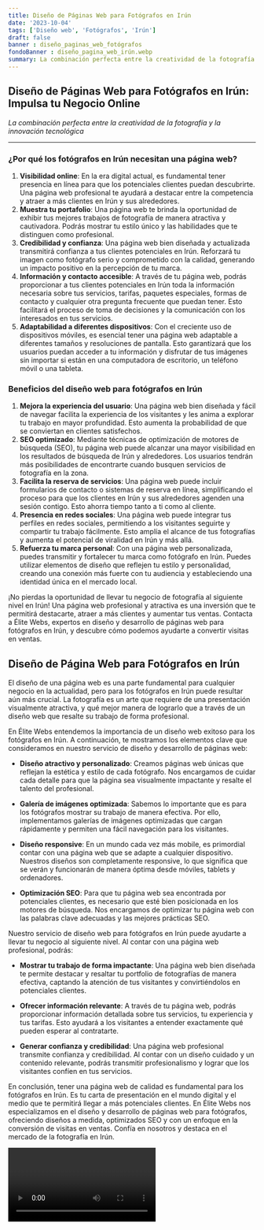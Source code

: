 ```yaml
---
title: Diseño de Páginas Web para Fotógrafos en Irún
date: '2023-10-04'
tags: ['Diseño web', 'Fotógrafos', 'Irún']
draft: false
banner : diseño_paginas_web_fotógrafos
fondoBanner : diseño_pagina_web_irún.webp
summary: La combinación perfecta entre la creatividad de la fotografía y la innovación tecnológica
---
```


## **Diseño de Páginas Web para Fotógrafos en Irún: Impulsa tu Negocio Online**

*La combinación perfecta entre la creatividad de la fotografía y la innovación tecnológica*

---

### ¿Por qué los fotógrafos en Irún necesitan una página web?

1. **Visibilidad online**: En la era digital actual, es fundamental tener presencia en línea para que los potenciales clientes puedan descubrirte. Una página web profesional te ayudará a destacar entre la competencia y atraer a más clientes en Irún y sus alrededores.
2. **Muestra tu portafolio**: Una página web te brinda la oportunidad de exhibir tus mejores trabajos de fotografía de manera atractiva y cautivadora. Podrás mostrar tu estilo único y las habilidades que te distinguen como profesional.
3. **Credibilidad y confianza**: Una página web bien diseñada y actualizada transmitirá confianza a tus clientes potenciales en Irún. Reforzará tu imagen como fotógrafo serio y comprometido con la calidad, generando un impacto positivo en la percepción de tu marca.
4. **Información y contacto accesible**: A través de tu página web, podrás proporcionar a tus clientes potenciales en Irún toda la información necesaria sobre tus servicios, tarifas, paquetes especiales, formas de contacto y cualquier otra pregunta frecuente que puedan tener. Esto facilitará el proceso de toma de decisiones y la comunicación con los interesados en tus servicios.
5. **Adaptabilidad a diferentes dispositivos**: Con el creciente uso de dispositivos móviles, es esencial tener una página web adaptable a diferentes tamaños y resoluciones de pantalla. Esto garantizará que los usuarios puedan acceder a tu información y disfrutar de tus imágenes sin importar si están en una computadora de escritorio, un teléfono móvil o una tableta.

### Beneficios del diseño web para fotógrafos en Irún

1. **Mejora la experiencia del usuario**: Una página web bien diseñada y fácil de navegar facilita la experiencia de los visitantes y les anima a explorar tu trabajo en mayor profundidad. Esto aumenta la probabilidad de que se conviertan en clientes satisfechos.
2. **SEO optimizado**: Mediante técnicas de optimización de motores de búsqueda (SEO), tu página web puede alcanzar una mayor visibilidad en los resultados de búsqueda de Irún y alrededores. Los usuarios tendrán más posibilidades de encontrarte cuando busquen servicios de fotografía en la zona.
3. **Facilita la reserva de servicios**: Una página web puede incluir formularios de contacto o sistemas de reserva en línea, simplificando el proceso para que los clientes en Irún y sus alrededores agenden una sesión contigo. Esto ahorra tiempo tanto a ti como al cliente.
4. **Presencia en redes sociales**: Una página web puede integrar tus perfiles en redes sociales, permitiendo a los visitantes seguirte y compartir tu trabajo fácilmente. Esto amplía el alcance de tus fotografías y aumenta el potencial de viralidad en Irún y más allá.
5. **Refuerza tu marca personal**: Con una página web personalizada, puedes transmitir y fortalecer tu marca como fotógrafo en Irún. Puedes utilizar elementos de diseño que reflejen tu estilo y personalidad, creando una conexión más fuerte con tu audiencia y estableciendo una identidad única en el mercado local.

¡No pierdas la oportunidad de llevar tu negocio de fotografía al siguiente nivel en Irún! Una página web profesional y atractiva es una inversión que te permitirá destacarte, atraer a más clientes y aumentar tus ventas. Contacta a Élite Webs, expertos en diseño y desarrollo de páginas web para fotógrafos en Irún, y descubre cómo podemos ayudarte a convertir visitas en ventas.

<GifSeo />

<Cta />

## Diseño de Página Web para Fotógrafos en Irún

El diseño de una página web es una parte fundamental para cualquier negocio en la actualidad, pero para los fotógrafos en Irún puede resultar aún más crucial. La fotografía es un arte que requiere de una presentación visualmente atractiva, y qué mejor manera de lograrlo que a través de un diseño web que resalte su trabajo de forma profesional.

En Élite Webs entendemos la importancia de un diseño web exitoso para los fotógrafos en Irún. A continuación, te mostramos los elementos clave que consideramos en nuestro servicio de diseño y desarrollo de páginas web:

- **Diseño atractivo y personalizado**: Creamos páginas web únicas que reflejan la estética y estilo de cada fotógrafo. Nos encargamos de cuidar cada detalle para que la página sea visualmente impactante y resalte el talento del profesional.

- **Galería de imágenes optimizada**: Sabemos lo importante que es para los fotógrafos mostrar su trabajo de manera efectiva. Por ello, implementamos galerías de imágenes optimizadas que cargan rápidamente y permiten una fácil navegación para los visitantes.

- **Diseño responsive**: En un mundo cada vez más mobile, es primordial contar con una página web que se adapte a cualquier dispositivo. Nuestros diseños son completamente responsive, lo que significa que se verán y funcionarán de manera óptima desde móviles, tablets y ordenadores.

- **Optimización SEO**: Para que tu página web sea encontrada por potenciales clientes, es necesario que esté bien posicionada en los motores de búsqueda. Nos encargamos de optimizar tu página web con las palabras clave adecuadas y las mejores prácticas SEO.

Nuestro servicio de diseño web para fotógrafos en Irún puede ayudarte a llevar tu negocio al siguiente nivel. Al contar con una página web profesional, podrás:

- **Mostrar tu trabajo de forma impactante**: Una página web bien diseñada te permite destacar y resaltar tu portfolio de fotografías de manera efectiva, captando la atención de tus visitantes y convirtiéndolos en potenciales clientes.

- **Ofrecer información relevante**: A través de tu página web, podrás proporcionar información detallada sobre tus servicios, tu experiencia y tus tarifas. Esto ayudará a los visitantes a entender exactamente qué pueden esperar al contratarte.

- **Generar confianza y credibilidad**: Una página web profesional transmite confianza y credibilidad. Al contar con un diseño cuidado y un contenido relevante, podrás transmitir profesionalismo y lograr que los visitantes confíen en tus servicios.

En conclusión, tener una página web de calidad es fundamental para los fotógrafos en Irún. Es tu carta de presentación en el mundo digital y el medio que te permitirá llegar a más potenciales clientes. En Élite Webs nos especializamos en el diseño y desarrollo de páginas web para fotógrafos, ofreciendo diseños a medida, optimizados SEO y con un enfoque en la conversión de visitas en ventas. Confía en nosotros y destaca en el mercado de la fotografía en Irún.

<Video />

<CtaBot job='Fotógrafos' city='Irún'/>

<Gmaps query='Irún+españa+maps' />